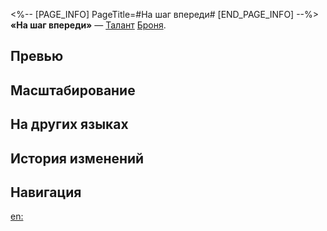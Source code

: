<%-- [PAGE_INFO]
PageTitle=#На шаг впереди#
[END_PAGE_INFO] --%>
{{Навык Инфобокс
|Название         = На шаг впереди
|Изображение      = Навык На шаг впереди.png
|Персонаж         = Броня
|Тип              = Талант
|Тэг              = Усиление
|УронСтойк        = 10
|ЭнергияГен       = 5
|Энергия          = 
|Длительность     = 
|Описание         = После использования базовой атаки следующее действие Брони {{Доп эффект|продвигается вперёд}} на {{Цвет|Выделенный|15%—33%}}.
|Свойство1        = 
|Масштабирование1 = 
}}
'''«На шаг впереди»''' — [[Талант]] [[Броня]].

==Превью==
{{Превью
|Файл = На шаг впереди Превью
}}

==Масштабирование==
{{Масштабирование навыка
|15%;16.5%;18%;19.5%;21%;22.5%;24.38%;26.25%;28.13%;30%;31.5%;33%;34.5%;36%;37.5%
}}

==На других языках==
{{На других языках
|en   = Leading the Way
|zhs  = 先人一步
|zht  = 先人一步
|ja   = {{Rubi|先人一歩|せんじんいっぽ}}
|ko   = 앞선 한 발
|es   = Liderazgo
|fr   = Première de cordée
|ru   = На шаг впереди
|th   = Leading the Way
|vi   = Đi Trước Một Bước
|de   = Allen voran
|id   = Leading the Way
|pt   = Liderança
}}

==История изменений==
{{История изменений|3.5}}

==Навигация==
{{Навык Навбокс|Броня}}

[[en:]]
